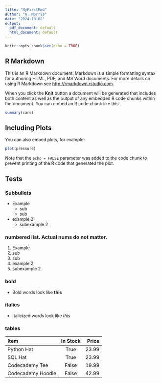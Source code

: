 ```yaml
---
title: "MyFirstRmd"
author: "A. Morris"
date: "2024-10-08"
output:
  pdf_document: default
  html_document: default
---
```


```r
knitr::opts_chunk$set(echo = TRUE)
```

## R Markdown

This is an R Markdown document. Markdown is a simple formatting syntax for authoring HTML, PDF, and MS Word documents. For more details on using R Markdown see <http://rmarkdown.rstudio.com>.

When you click the **Knit** button a document will be generated that includes both content as well as the output of any embedded R code chunks within the document. You can embed an R code chunk like this:

```r
summary(cars)
```

## Including Plots

You can also embed plots, for example:

```r
plot(pressure)
```

Note that the `echo = FALSE` parameter was added to the code chunk to prevent printing of the R code that generated the plot.


## Tests

### Subbullets

- Example
  - sub
  - sub
- example 2
  - subexample 2
  
### numbered list. Actual nums do not matter.

1. Example
1. sub
2. sub
2. example 2
1. subexample 2

### bold

- Bold words look like **this**

### italics

- Italicized words look like *this*

### tables

| Item              | In Stock | Price |
| :---------------- | :------: | ----: |
| Python Hat        |   True   | 23.99 |
| SQL Hat           |   True   | 23.99 |
| Codecademy Tee    |  False   | 19.99 |
| Codecademy Hoodie |  False   | 42.99 |

